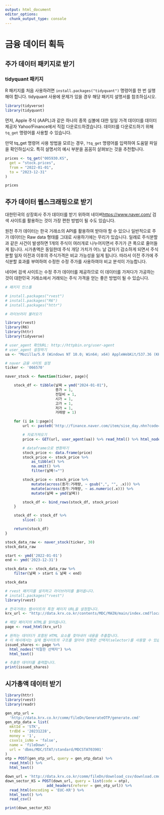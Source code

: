 ```yaml
---
output: html_document
editor_options: 
  chunk_output_type: console
---
```

# 금융 데이터 획득
  
## 주가 데이터 패키지로 받기
    
### tidyquant 패키지
    
R 패키지를 처음 사용하려면 `install.packages("tidyquant")` 명령어를 한 번 실행해야 합니다. tidyquant 사용에 문제가 있을 경우 해당 패키지 설명서를 참조하십시오.
    
    
```r
library(tidyverse)
library(tidyquant)
```
   
   
먼저, Apple 주식 (AAPL)과 같은 하나의 종목 심볼에 대한 일일 가격 데이터를 데이터 제공자 Yahoo!Finance에서 직접 다운로드하겠습니다. 데이터를 다운로드하기 위해 `tq_get` 명령어를 사용할 수 있습니다.
   
만약 tq_get 명령어 사용 방법을 모르는 경우, `?tq_get` 명령어를 입력하여 도움말 파일을 확인하십시오. 특히 설명서의 예시 부분을 꼼꼼히 살펴보는 것을 추천합니다.
   
```r
prices <- tq_get("005930.KS",
  get = "stock.prices",
  from = "2022-01-01",
  to = "2023-12-31"
)

prices
```
  
  

  
## 주가 데이터 웹스크래핑으로 받기
   
대한민국의 상장회사 주가 데이터를 받기 위하여 네이버[https://www.naver.com/](https://www.naver.com/) 검색 사이트를 활용하는 것이 가장 편한 방법이 될 수도 있습니다.   
  
원천 주가 데이터는 한국 거래소의 API를 활용하여 받아야 할 수 있으나 일반적으로 주가 데이터는 Raw data 형태를 그대로 사용하기에는 무리가 있습니다. 일례로 주식분할과 같은 사건이 발생하면 1개의 주식이 여러개로 나누어지면서 주가가 큰 폭으로 줄어들게 됩니다. 시가총액은 동일한데 주식 개당 가치가 어느 날 갑자기 감소하게 되면서 주식분할 일자 이전과 이후의 주식가격은 비교 가능성을 잃게 됩니다. 따라서 이전 주가에 주식분할 효과를 부여하여 수정한 수정 주가를 사용하여야 비교 분석이 가능합니다. 
    
네이버 검색 사이트는 수정 주가 데이터를 제공하므로 이 데이터를 가져다가 가공하는 것이 대한민국 거래소에서 거래되는 주식 가격을 얻는 좋은 방법이 될 수 있습니다.   
   
   
```r
# 패키지 인스톨

# install.packages("rvest")
# install.packages("R6")
# install.packages("httr")

# 라이브러리 불러오기

library(rvest)
library(R6)
library(httr)
library(tidyverse)

# user_agent 확인URL: http://httpbin.org/user-agent
# user_agent 설정하기
ua <- "Mozilla/5.0 (Windows NT 10.0; Win64; x64) AppleWebKit/537.36 (KHTML, like Gecko) Chrome/121.0.0.0 Safari/537.36"

# naver 금융 사이트 설정
ticker <- '066570'

naver_stock <- function(ticker, page){

	stock_df <- tibble(날짜 = ymd("2024-01-01"),
					   종가 = 1,
					   전일비 = 1,
					   시가 = 1,
					   고가 = 1,
					   저가 = 1,
					   거래량 = 1)

	for (i in 1:page){
		url <- paste0('http://finance.naver.com/item/sise_day.nhn?code=',ticker,'&page=',i)

		# 자료가져오기
		price <- GET(url, user_agent(ua)) %>% read_html() %>% html_nodes('.type2') %>% html_table

		# dataframe으로 변환하기
		stock_price <- data.frame(price)
		stock_price <- stock_price %>% 
			as_tibble() %>% 
			na.omit() %>% 
			filter(날짜!="")

		stock_price <- stock_price %>% 
			mutate(across(종가:거래량, ~ gsub(",", "", .x))) %>%
			mutate(across(종가:거래량, ~ as.numeric(.x))) %>%
			mutate(날짜 = ymd(날짜))

		stock_df <- bind_rows(stock_df, stock_price)
	}

	stock_df <- stock_df %>% 
		slice(-1)

	return(stock_df)
}

stock_data_raw <- naver_stock(ticker, 30)
stock_data_raw

start <- ymd('2022-01-01')
end <- ymd('2023-12-31')

stock_data <- stock_data_raw %>% 
	filter(날짜 > start & 날짜 < end)

stock_data
```




```r
# rvest 패키지를 설치하고 라이브러리를 불러옵니다.
# install.packages("rvest")
library(rvest)

# 한국거래소 웹사이트의 특정 페이지 URL을 설정합니다.
krx_url <- "http://data.krx.co.kr/contents/MDC/MAIN/main/index.cmd?locale=en"

# 해당 페이지의 HTML을 읽어옵니다.
page <- read_html(krx_url)

# 원하는 데이터가 포함된 HTML 요소를 찾아내어 내용을 추출합니다.
# 이 예시에서는 실제 웹사이트의 구조를 알아야 정확한 선택자(selector)를 사용할 수 있습니다.
issued_shares <- page %>%
  html_nodes("적절한 선택자") %>%
  html_text()

# 추출한 데이터를 출력합니다.
print(issued_shares)

```


## 시가총액 데이터 받기


```r
library(httr)
library(rvest)
library(readr)

gen_otp_url =
  'http://data.krx.co.kr/comm/fileDn/GenerateOTP/generate.cmd'
gen_otp_data = list(
  mktId = 'STK',
  trdDd = '20231228',
  money = '1',
  csvxls_isNo = 'false',
  name = 'fileDown',
  url = 'dbms/MDC/STAT/standard/MDCSTAT03901'
)
otp = POST(gen_otp_url, query = gen_otp_data) %>%
  read_html() %>%
  html_text()
```



```r
down_url = 'http://data.krx.co.kr/comm/fileDn/download_csv/download.cmd'
down_sector_KS = POST(down_url, query = list(code = otp),
                   add_headers(referer = gen_otp_url)) %>%
  read_html(encoding = 'EUC-KR') %>%
  html_text() %>%
  read_csv()

print(down_sector_KS)
```





